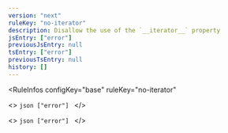 ```yaml
---
version: "next"
ruleKey: "no-iterator"
description: Disallow the use of the `__iterator__` property
jsEntry: ["error"]
previousJsEntry: null
tsEntry: ["error"]
previousTsEntry: null
history: []
---
```


<RuleInfos 
  configKey="base" 
  ruleKey="no-iterator" 
>
  <>
    ```json
    ["error"]
    ```
  </>

  <>
    ```json
    ["error"]
    ```
  </>
</RuleInfos>
